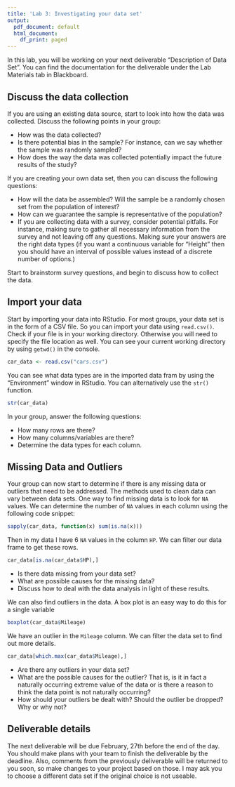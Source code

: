```yaml
---
title: 'Lab 3: Investigating your data set'
output:
  pdf_document: default
  html_document:
    df_print: paged
---
```


In this lab, you will be working on your next deliverable "Description of Data Set". You can find the documentation for the deliverable under the Lab Materials tab in Blackboard.

## Discuss the data collection

If you are using an existing data source, start to look into how the data was collected. Discuss the following points in your group:

* How was the data collected?
* Is there potential bias in the sample? For instance, can we say whether the sample was randomly sampled?
* How does the way the data was collected potentially impact the future results of the study?



If you are creating your own data set, then you can discuss the following questions:

* How will the data be assembled? Will the sample be a randomly chosen set from the population of interest?
* How can we guarantee the sample is representative of the population?
* If you are collecting data with a survey, consider potential pitfalls. For instance, making sure to gather all necessary information from the survey and not leaving off any questions. Making sure your answers are the right data types (if you want a continuous variable for "Height" then you should have an interval of possible values instead of a discrete number of options.)

Start to brainstorm survey questions, and begin to discuss how to collect the data.

## Import your data 

Start by importing your data into RStudio. For most groups, your data set is in the form of a CSV file. So you can import your data using `read.csv()`. Check if your file is in your working directory. Otherwise you will need to specify the file location as well. You can see your current working directory by using `getwd()` in the console.

```r
car_data <- read.csv("cars.csv")
```

You can see what data types are in the imported data fram by using the "Environment" window in RStudio. You can alternatively use the `str()` function.

```r
str(car_data)
```

In your group, answer the following questions:

* How many rows are there?
* How many columns/variables are there?
* Determine the data types for each column. 

## Missing Data and Outliers

Your group can now start to determine if there is any missing data or outliers that need to be addressed. The methods used to clean data can vary between data sets. One way to find missing data is to look for `NA` values. We can determine the number of `NA` values in each column using the following code snippet:

```r
sapply(car_data, function(x) sum(is.na(x)))
```
Then in my data I have 6 `NA` values in the column `HP`. We can filter our data frame to get these rows.

```r
car_data[is.na(car_data$HP),]

```
* Is there data missing from your data set?
* What are possible causes for the missing data?
* Discuss how to deal with the data analysis in light of these results.

We can also find outliers in the data. A box plot is an easy way to do this for a single variable
```r
boxplot(car_data$Mileage)
```

We have an outlier in the `Mileage` column. We can filter the data set to find out more details.

```r
car_data[which.max(car_data$Mileage),]
```

* Are there any outliers in your data set?
* What are the possible causes for the outlier? That is, is it in fact a naturally occurring extreme value of the data or is there a reason to think the data point is not naturally occurring?
* How should your outliers be dealt with? Should the outlier be dropped? Why or why not?

## Deliverable details

The next deliverable will be due February, 27th before the end of the day. You should make plans with your team to finish the deliverable by the deadline. Also, comments from the previously deliverable will be returned to you soon, so make changes to your project based on those. I may ask you to choose a different data set if the original choice is not useable. 

